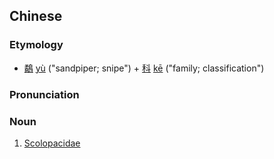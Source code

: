 {{also|鹬科}}
==Chinese==
{{zh-forms|s=鹬科}}

===Etymology===
* [[鷸]] [[yù]] ("sandpiper; snipe") + [[科]] [[kē]] ("family; classification")

===Pronunciation===
{{zh-pron
|m=yùkē
|cat=n
}}

===Noun===
{{zh-noun}}

# [[Scolopacidae]]